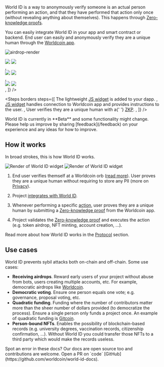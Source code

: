 
World ID is a way to anonymously verify someone is an actual person performing an action, and that they have performed that action only once (without revealing anything about themselves). This happens through [Zero-knowledge proofs](/advanced/zero-knowledge-proofs).

You can easily integrate World ID in your app and smart contract or backend. End user can easily and anonymously verify they are a unique human through the [Worldcoin app](https://worldcoin.org/download).

![airdrop-render](/images/docs/introduction/mesha-airdrop-render.jpeg)

<div className="grid gap-y-4">
  <Steps
    steps={[
      <div className="align-middle">
        <img
          src="/images/docs/introduction/widget-light.png"
          className="block dark:hidden"
        />
        <img
          src="/images/docs/introduction/widget-dark.svg"
          className="hidden dark:block"
        />
      </div>,
      <div className="align-middle">
        <img
          src="/images/docs/introduction/widget-modal-light.svg"
          className="block dark:hidden"
        />
        <img
          src="/images/docs/introduction/widget-modal-dark.svg"
          className="hidden dark:block"
        />
      </div>,
      <div className="align-middle">
        <img
          src="/images/docs/introduction/simulator-verify-light.png"
          className="block dark:hidden"
        />
        <img
          src="/images/docs/introduction/simulator-verify-dark.svg"
          className="hidden dark:block"
        />
      </div>,
    ]}
  />

  <Steps
    borders
    steps={[
      <span>
        The lightweight <a href="/js">JS widget</a> is added to your dapp.
      </span>,
      <span>
        <a href="/js">JS widget</a> handles connection to Worldcoin app and
        provides instructions to the user.
      </span>,
      <span>
        User verifies they are a unique human with a{' '}
        <a href="/advanced/zero-knowledge-proofs">ZKP</a>.
      </span>,
    ]}
  />
</div>

<Callout title="FYI">
  World ID is currently in **Beta** and some functionality might change. Please
  help us improve by sharing [feedback](/feedback) on your experience and any
  ideas for how to improve.
</Callout>

## How it works

In broad strokes, this is how World ID works.

<img
  src="/images/docs/introduction/how-it-works-light.svg"
  className="block dark:hidden"
  alt="Render of World ID widget"
/>
<img
  src="/images/docs/introduction/how-it-works-dark.svg"
  className="hidden dark:block"
  alt="Render of World ID widget"
/>

1. End user verifies themself at a Worldcoin orb ([read more](https://worldcoin.org/how-the-launch-works)). User proves they are a unique human without requiring to store any PII (more on [Privacy](/about/privacy)).

2. Project [integrates with World ID](/quick-start).

3. Whenever performing a specific [action](/about/protocol#what-are-actions), user proves they are a unique human by submitting a [Zero-knowledge proof](/docs/advanced/zero-knowledge-proofs) from the Worldcoin app.

4. Project validates the [Zero-knowledge proof](/advanced/zero-knowledge-proofs) and executes the action (e.g. token airdrop, NFT minting, account creation, ...).

Read more about how World ID works in the [Protocol](/about/protocol) section.

## Use cases

World ID prevents sybil attacks both on-chain and off-chain. Some use cases:

- **Receiving airdrops**. Reward early users of your project without abuse from bots, users creating multiple accounts, etc. For example, democratic airdrops like [Worldcoin](https://worldcoin.org).
- **Democratic voting**. Ensure one person equals one vote; e.g. governance, proposal voting, etc.
- **Quadratic funding**. Funding where the number of contributors matter more than the sheer number of dollars provided (to democratize the process). Ensure a single person only funds a project once. An example of quadratic funding is [Gitcoin](https://gitcoin.co/blog/gitcoin-grants-quadratic-funding-for-the-world/).
- **Person-bound NFTs**. Enables the possibility of blockchain-based records (e.g. university degrees, vaccination records, citizenship confirmation, ...). Without World ID you could transfer those NFTs to a third party which would make the records useless.

<Callout>
  Spot an error in these docs? Our docs are open source too and contributions
  are welcome. Open a PR on `code`
  [GitHub](https://github.com/worldcoin/world-id-docs).
</Callout>
